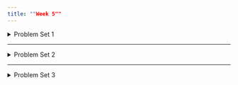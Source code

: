 ```yaml
---
title: ""Week 5""
---
```


<details>

<summary>Problem Set 1</summary>

</details>

------------------------------------------------------------------------

<details>

<summary>Problem Set 2</summary>

</details>

------------------------------------------------------------------------

<details>

<summary>Problem Set 3</summary>

</details>
